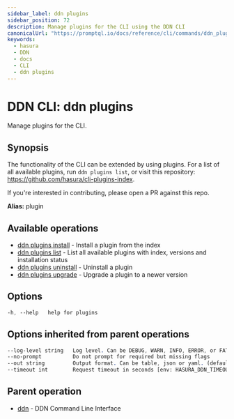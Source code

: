 ```yaml
---
sidebar_label: ddn plugins
sidebar_position: 72
description: Manage plugins for the CLI using the DDN CLI
canonicalUrl: "https://promptql.io/docs/reference/cli/commands/ddn_plugins"
keywords:
  - hasura
  - DDN
  - docs
  - CLI
  - ddn plugins
---
```


# DDN CLI: ddn plugins

Manage plugins for the CLI.

## Synopsis

The functionality of the CLI can be extended by using plugins. For a list of all available plugins, run ``ddn plugins list``, or visit this repository: https://github.com/hasura/cli-plugins-index.

If you're interested in contributing, please open a PR against this repo.

**Alias:** plugin

## Available operations

- [ddn plugins install](/reference/cli/commands/ddn_plugins_install) - Install a plugin from the index
- [ddn plugins list](/reference/cli/commands/ddn_plugins_list) - List all available plugins with index, versions and installation status
- [ddn plugins uninstall](/reference/cli/commands/ddn_plugins_uninstall) - Uninstall a plugin
- [ddn plugins upgrade](/reference/cli/commands/ddn_plugins_upgrade) - Upgrade a plugin to a newer version

## Options

```sass
-h, --help   help for plugins
```

## Options inherited from parent operations

```sass
--log-level string   Log level. Can be DEBUG, WARN, INFO, ERROR, or FATAL. (default "INFO")
--no-prompt          Do not prompt for required but missing flags
--out string         Output format. Can be table, json or yaml. (default "table")
--timeout int        Request timeout in seconds [env: HASURA_DDN_TIMEOUT] (default 100)
```

## Parent operation

- [ddn](/reference/cli/commands/ddn) - DDN Command Line Interface
